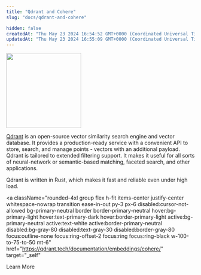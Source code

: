 ```yaml
---
title: "Qdrant and Cohere"
slug: "docs/qdrant-and-cohere"

hidden: false
createdAt: "Thu May 23 2024 16:54:52 GMT+0000 (Coordinated Universal Time)"
updatedAt: "Thu May 23 2024 16:55:09 GMT+0000 (Coordinated Universal Time)"
---
```


<img src="../../../assets/images/7c00c49-qdrant-logo.png" width="200px" height="auto" class="light-bg" />

[Qdrant](https://qdrant.tech/) is an open-source vector similarity search engine and vector database. It provides a production-ready service with a convenient API to store, search, and manage points - vectors with an additional payload. Qdrant is tailored to extended filtering support. It makes it useful for all sorts of neural-network or semantic-based matching, faceted search, and other applications.

Qdrant is written in Rust, which makes it fast and reliable even under high load.

<a
  className="rounded-4xl group flex h-fit items-center justify-center whitespace-nowrap transition ease-in-out py-3 px-6 disabled:cursor-not-allowed bg-primary-neutral border border-primary-neutral hover:bg-primary-light hover:text-primary-dark hover:border-primary-light active:bg-primary-neutral active:text-white active:border-primary-neutral disabled:bg-gray-80 disabled:text-gray-30 disabled:border-gray-80 focus:outline-none focus:ring-offset-2 focus:ring focus:ring-black w-100-to-75-to-50 mt-6"
  href="https://qdrant.tech/documentation/embeddings/cohere/"
  target="_self"
>
  <span className="text-sm lg:text-base">Learn More</span>
</a>
